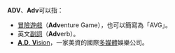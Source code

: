 '''ADV'''、'''Adv'''可以指：
*[[冒險遊戲|冒險遊戲]]（'''Adv'''enture Game），也可以簡寫為「AVG」。
*英文[[副詞|副詞]]（'''Adv'''erb）。
*[[A.D._Vision|'''A'''.'''D'''. '''V'''ision]]，一家美資的國際[[多媒體|多媒體]]娛樂公司。

{{disambig|Cat=三字拉丁字母缩写消歧义}}